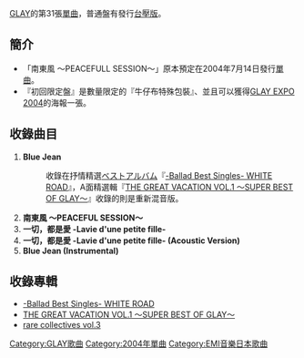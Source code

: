 {{Infobox Single
| Name           = Blue Jean
| Artist         = [[GLAY|GLAY]]
| Album          = [[-Ballad_Best_Singles-_WHITE_ROAD|-Ballad Best Singles- WHITE ROAD]]
| A-side         = Blue Jean
| B-side         = 南東風 〜PEACEFUL SESSION〜<br />一切，都是愛-Lavie d'une petite fille-<br />一切，都是愛-Lavie d'une petite fille- (Acoustic Version)
| Released       = 2004年8月4日
| Format         = 
| Recorded       = 
| Genre          = [[J-POP|J-POP]]
| Length         = 
| Label          = [[EMI|EMI]]
| Writer         = 
| Producer       = GLAY & [[佐久間正英|佐久間正英]]
| Certification  = 黃金（[[日本唱片協會|日本唱片協會]]）
| Chart position = 當週排行第1名（[[ORICON|ORICON]]）
*2004年年度第52名（ORICON）
| Last single    = [[天使的贈禮/超越巔峰，靈魂無限|天使的贈禮/超越巔峰，靈魂無限]]<br /> （2004年）
| This single    = '''Blue Jean'''<br /> （2004年）
| Next single    = [[WHITE_ROAD|WHITE ROAD]]<br /> （2004年）
}}
[[GLAY|GLAY]]的第31張[[單曲|單曲]]，普通盤有發行[[台壓版|台壓版]]。

== 簡介 ==
*「南東風 〜PEACEFULL SESSION〜」原本預定在2004年7月14日發行[[單曲|單曲]]。
*『初回限定盤』是數量限定的『牛仔布特殊包裝』、並且可以獲得[[GLAY_EXPO|GLAY EXPO 2004]]的海報一張。

== 收錄曲目 ==
#'''Blue Jean'''
#:收錄在抒情精選[[ベスト・アルバム|ベストアルバム]]『[[-Ballad_Best_Singles-_WHITE_ROAD|-Ballad Best Singles- WHITE ROAD]]』，A面精選輯『[[THE_GREAT_VACATION_VOL.1_〜SUPER_BEST_OF_GLAY〜|THE GREAT VACATION VOL.1 〜SUPER BEST OF GLAY〜]]』收錄的則是重新混音版。
#'''南東風 〜PEACEFUL SESSION〜'''
#'''一切，都是愛 -Lavie d'une petite fille-'''
#'''一切，都是愛 -Lavie d'une petite fille- (Acoustic Version)'''
#'''Blue Jean (Instrumental)'''

== 收錄專輯 ==
*[[-Ballad_Best_Singles-_WHITE_ROAD|-Ballad Best Singles- WHITE ROAD]]
*[[THE_GREAT_VACATION_VOL.1_〜SUPER_BEST_OF_GLAY〜|THE GREAT VACATION VOL.1 〜SUPER BEST OF GLAY〜]] 
*[[rare_collectives_vol.3|rare collectives vol.3]]

[[Category:GLAY歌曲|Category:GLAY歌曲]]
[[Category:2004年單曲|Category:2004年單曲]]
[[Category:EMI音樂日本歌曲|Category:EMI音樂日本歌曲]]